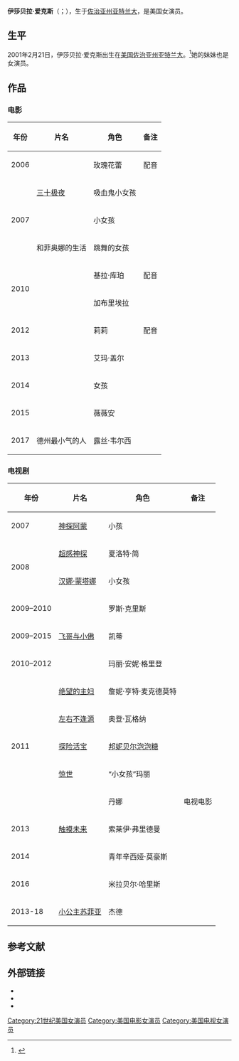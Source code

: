 {{藝人
| 图片     = 
| 图片简介 = 
| 姓名     = 伊莎贝拉·爱克斯
| 类型     = 女演员
| 原名     = 
| 英文名   = <!--  {{lang|en| }}  -->
| 綽號     = 
| 国籍     = {{USA}}
| 出生日期 = {{birth date and age|2001|02|21}}
| 出生地点 = [[美国|美国]][[佐治亚州|佐治亚州]][[亚特兰大|亚特兰大]]
| 逝世日期 = <!--  {{death date and age|}}  -->
| 逝世地点 = 
| 职业     = 演员
| 语言     = 英语
| 母校     = 
| 宗教信仰 = 
| 配偶     = <!--  {{marriage|姓名||}}  -->
| 儿女     = 
| 父母     = 
| 活跃年代 = 2006年至今
| 代表作   = 
| 经纪公司 = 
| 奖项     =  <!--  {{Awards|award= |year= |title= }} -->
| 网站     = <!-- {{URL|www.example.com}} -->
| IMDb     = 
}}
'''伊莎贝拉·爱克斯'''（{{lang-en|Isabella Acres}}；{{bd|2001年|2月21日|||catIdx=Isabella Acres}}），生于[[佐治亚州|佐治亚州]][[亚特兰大|亚特兰大]]，是美国女演员。

==生平==
2001年2月21日，伊莎贝拉·爱克斯出生在[[美国|美国]][[佐治亚州|佐治亚州]][[亚特兰大|亚特兰大]]。<ref>{{cite web|date=2009-04-01|title=Exclusive: Isabella Acres from BETTER OFF TED|url=http://www.mytakeontv.com/2009/04/01/exclusive-isabella-acres-from-better-off-ted-reason-1591-to-watch-this-show/|publisher=My Take On TV|access-date=2021-02-01|archive-date=2011-07-14|archive-url=https://web.archive.org/web/20110714144523/http://www.mytakeontv.com/2009/04/01/exclusive-isabella-acres-from-better-off-ted-reason-1591-to-watch-this-show/|dead-url=no}}</ref>她的妹妹{{Link-en|艾娃·爱克斯|Ava Acres}}也是女演员。

==作品==
===电影===
{| class="wikitable"
|-
! 年份 !! 片名 !! 角色 !! 备注
|-
| 2006 || {{Link-en|神犬小巴迪|Air Buddies}} || 玫瑰花蕾 || 配音
|-
| rowspan=3| 2007 || [[屍城30夜|三十极夜]] || 吸血鬼小女孩 || 
|-
| {{Link-en|圣诞老兄|Fred Claus}} || 小女孩 || 
|-
| 和菲奥娜的生活 || 跳舞的女孩 ||
|-
| rowspan=2| 2010 || {{Link-en|人鱼童话4|Free Willy: Escape from Pirate's Cove}} || 基拉·库珀||配音
|-
| {{Link-en|未来 (电影)|The Future (film)|未来}} || 加布里埃拉 ||
|-
| 2012 || {{Link-en|一个可怕的圣诞节|A Monster Christmas}} || 莉莉 || 配音
|-
| 2013 || {{Link-en|史酷比：舞台风波|Scooby-Doo! Stage Fright}} || 艾玛·盖尔 ||
|-
| 2014 || {{Link-en|在恶魔门前|Home (2014 horror film)}} || 女孩 ||
|-
| 2015 || {{Link-en|你好，我叫多蕾丝|Hello, My Name Is Doris}} || 薇薇安 ||
|-
| 2017 || 德州最小气的人 || 露丝·韦尔西 ||
|}

===电视剧===
{| class="wikitable"
|-
! 年份 !! 片名 !! 角色 !! 备注
|-
| 2007 || [[神探阿蒙|神探阿蒙]] || 小孩 || 
|-
| rowspan=2 | 2008 || [[心計|超感神探]] || 夏洛特·简 || 
|-
| [[孟漢娜|汉娜·蒙塔娜]] || 小女孩 || 
|-
| 2009–2010 || {{Link-en|好男当自强|Better Off Ted}} || 罗斯·克里斯 || 
|-
| 2009–2015 || [[飛哥與小佛|飞哥与小佛]] || 凯蒂 || 
|-
| 2010–2012 || {{Link-en|史酷比狗:神秘公司|Scooby-Doo! Mystery Incorporated}} || 玛丽·安妮·格里登 || 
|-
| rowspan=5 | 2011 || [[绝望的主妇|绝望的主妇]] || 詹妮·亨特·麦克德莫特 || 
|-
| [[左右不逢源|左右不逢源]] || 奥登·瓦格纳 || 
|-
| [[探險活寶|探险活宝]] || [[邦妮贝尔泡泡糖|邦妮贝尔泡泡糖]] ||
|-
| [[驚世|惊世]] || “小女孩”玛丽|| 
|-
| {{Link-en|讲台深处|Beyond the Blackboard}} || 丹娜 || 电视电影
|-
| 2013 || [[触摸未来|触摸未来]] || 索莱伊·弗里德曼 || 
|-
| 2014 || {{Link-en|巴比伦的陷落|The Spoils of Babylon}} || 青年辛西娅·莫豪斯 || 
|-
| 2016 || {{Link-en|The Kicks|The Kicks}} || 米拉贝尔·哈里斯 || 
|-
| 2013-18 || [[小公主蘇菲亞|小公主苏菲亚]] || 杰德 ||
|}

==参考文献==
{{reflist}}

==外部链接==
*{{Douban people|1274824}}
*{{IMDb name|2699362}}
*{{Amg name|562662}}
{{Authority control}}

{{DEFAULTSORT:Acres, Isabella}}
[[Category:21世纪美国女演员|Category:21世纪美国女演员]]
[[Category:美国电影女演员|Category:美国电影女演员]]
[[Category:美国电视女演员|Category:美国电视女演员]]